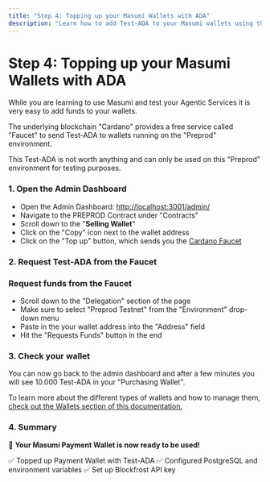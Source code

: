 ```yaml
---
title: "Step 4: Topping up your Masumi Wallets with ADA"
description: "Learn how to add Test-ADA to your Masumi wallets using the Cardano Faucet for testing purposes."
---
```


# Step 4: Topping up your Masumi Wallets with ADA

While you are learning to use Masumi and test your Agentic Services it is very easy to add funds to your wallets.

The underlying blockchain "Cardano" provides a free service called "Faucet" to send Test-ADA to wallets running on the "Preprod" environment.

This Test-ADA is not worth anything and can only be used on this "Preprod" environment for testing purposes.

### 1. Open the Admin Dashboard

* Open the Admin Dashboard: [http://localhost:3001/admin/](http://localhost:3001/admin/)
* Navigate to the PREPROD Contract under "Contracts"
* Scroll down to the "**Selling Wallet**"
* Click on the "Copy" icon next to the wallet address
* Click on the "Top up" button, which sends you the [Cardano Faucet](https://docs.cardano.org/cardano-testnets/tools/faucet)


### 2. Request Test-ADA from the Faucet

### Request funds from the Faucet

* Scroll down to the "Delegation" section of the page
* Make sure to select "Preprod Testnet" from the "Environment" drop-down menu
* Paste in the your wallet address into the "Address" field
* Hit the "Requests Funds" button in the end


### 3. Check your wallet

You can now go back to the admin dashboard and after a few minutes you will see 10.000 Test-ADA in your "Purchasing Wallet".

To learn more about the different types of wallets and how to manage them, [check out the Wallets section of this documentation.](../../core-concepts/wallets)

### 4. Summary

🚀 **Your Masumi Payment Wallet is now ready to be used!**

✅ Topped up Payment Wallet with Test-ADA
✅ Configured PostgreSQL and environment variables
✅ Set up Blockfrost API key
